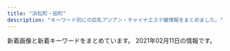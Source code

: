 ```yaml
---
title: "浜松町・田町"
description: "キーワード別にの巨乳アジアン・チャイナエステ嬢情報をまとめました。"
---
```


新着画像と新着キーワードをまとめています。
2021年02月11日の情報です。

<DmmAffiliateIns />
<KeywordTable
  shops={
    [
    {
        "url": "https://hamamatsucho-mensesthe.net/",
        "keywords": {
            "D": 23,
            "E": 7,
            "C": 12
        },
        "station": "JR\u6d5c\u677e\u753a\u99c5\u5317\u53e3",
        "name": "SERA",
        "img_links": [
            "https://hamamatsucho-mensesthe.net/link/mens-esthe.png",
            "https://hamamatsucho-mensesthe.net/wp/images/clear.png",
            "https://hamamatsucho-mensesthe.net/staff/top/nao-s1.jpg",
            "https://hamamatsucho-mensesthe.net/wp/images/top1.jpg",
            "https://hamamatsucho-mensesthe.net/wp/wp-content/uploads/2020/02/1714CAA8-3D57-4009-AB72-F5A8E6B60310.jpeg",
            "https://hamamatsucho-mensesthe.net/images/clear.png",
            "https://hamamatsucho-mensesthe.net/room/room-l5.jpg",
            "https://hamamatsucho-mensesthe.net/wp/wp-content/uploads/2020/02/stand-by.jpg",
            "https://hamamatsucho-mensesthe.net/wp/wp-content/uploads/2020/01/nao.jpg",
            "https://hamamatsucho-mensesthe.net/staff/top/yuna-s1.jpg",
            "https://hamamatsucho-mensesthe.net/wp/wp-content/uploads/2020/10/aki-150x150.jpg",
            "https://hamamatsucho-mensesthe.net/wp/icon/google_plus.png",
            "https://hamamatsucho-mensesthe.net/room/room-l3.jpg",
            "https://hamamatsucho-mensesthe.net/wp/wp-content/uploads/2019/05/rin-150x150.jpg",
            "https://hamamatsucho-mensesthe.net/wp/images/top3.jpg",
            "https://hamamatsucho-mensesthe.net/wp/icon/facebook.png",
            "https://hamamatsucho-mensesthe.net/images/flower.png",
            "https://hamamatsucho-mensesthe.net/wp/wp-content/uploads/2019/07/587590BB-96D0-4887-BE26-3B1413FF7283-150x150.jpeg",
            "https://hamamatsucho-mensesthe.net/wp/wp-content/uploads/2021/01/yuna.jpg",
            "https://hamamatsucho-mensesthe.net/wp/wp-content/uploads/2020/11/urara.jpg",
            "https://hamamatsucho-mensesthe.net/room/room-l1.jpg",
            "https://hamamatsucho-mensesthe.net/wp/images/top2.jpg",
            "https://hamamatsucho-mensesthe.net/images/footer-r.png",
            "https://hamamatsucho-mensesthe.net/wp/wp-content/uploads/2020/01/mitsuki.jpg",
            "https://hamamatsucho-mensesthe.net/room/room-l6.jpg",
            "https://hamamatsucho-mensesthe.net/wp/icon/twitter.png",
            "https://hamamatsucho-mensesthe.net/staff/top/mitsuki-s1.jpg",
            "https://hamamatsucho-mensesthe.net/room/room-l4.jpg",
            "https://hamamatsucho-mensesthe.net/staff/top/ayaka-s1.jpg",
            "https://hamamatsucho-mensesthe.net/wp/wp-content/uploads/2020/08/ayaka.jpg",
            "https://hamamatsucho-mensesthe.net/wp/images/mensesthe.jpg",
            "https://hamamatsucho-mensesthe.net/icon/google_plus.png",
            "https://hamamatsucho-mensesthe.net/wp/wp-content/uploads/2020/09/rin.jpg",
            "https://hamamatsucho-mensesthe.net/images/footer-l.png",
            "https://hamamatsucho-mensesthe.net/wp/wp-content/uploads/2019/10/eri-150x150.jpg",
            "https://hamamatsucho-mensesthe.net/wp/icon/line.png",
            "https://hamamatsucho-mensesthe.net/wp/wp-content/uploads/2019/07/0677E994-1DBF-4E0E-AB70-7CA5C034B140-150x150.jpeg",
            "https://hamamatsucho-mensesthe.net/icon/facebook.png",
            "https://hamamatsucho-mensesthe.net/wp/wp-content/uploads/2020/01/emi-l1.jpg",
            "https://hamamatsucho-mensesthe.net/staff/top/miyu-s1.jpg",
            "https://hamamatsucho-mensesthe.net/staff/top/rin-s1.jpg",
            "https://hamamatsucho-mensesthe.net/icon/line.png",
            "https://hamamatsucho-mensesthe.net/room/room-l2.jpg",
            "https://hamamatsucho-mensesthe.net/staff/top/emi-s1.jpg",
            "https://hamamatsucho-mensesthe.net/icon/twitter.png",
            "https://hamamatsucho-mensesthe.net/wp/wp-content/uploads/2020/01/misaki-l2.jpg",
            "https://hamamatsucho-mensesthe.net/staff/top/aki-s1.jpg"
        ]
    },
    {
        "url": "http://body-heal.net/",
        "station": "JR\u7530\u753a\u99c5\u4e09\u7530\u53e3",
        "name": "Tami",
        "keywords": {
            "E": 6,
            "87": 6,
            "84": 4,
            "88": 10,
            "85": 4
        },
        "img_links": [
            "http://body-heal.net/staffPhoto/b20190120201033.jpg",
            "http://body-heal.net/images/store/05.jpg",
            "http://body-heal.net/staffPhoto/b20190218130854.jpg",
            "http://body-heal.net/images/store/01.jpg",
            "http://body-heal.net/js/sliderLine/slide_prev.png",
            "http://body-heal.net/images/access/01.jpg",
            "http://body-heal.net/images/show.jpg",
            "http://body-heal.net/images/access/04.jpg",
            "http://body-heal.net/staffPhoto/b20190117105438.jpg",
            "http://body-heal.net/staffPhoto/b20180926231950.jpg",
            "http://body-heal.net/uploadfiles/images/campaignBodyHealNet.jpg",
            "http://body-heal.net/images/store/04.jpg",
            "http://body-heal.net/staffPhoto/b20180721035111.jpg",
            "http://body-heal.net/images/access/03.jpg",
            "http://body-heal.net/staffPhoto/b20190608220420.jpg",
            "http://body-heal.net/images/access/02.jpg",
            "http://body-heal.net/js/sliderLine/slide_next.png",
            "http://body-heal.net/images/store/06.jpg",
            "http://body-heal.net/staffPhoto/b20190608222039.jpg",
            "http://body-heal.net/images/access/05.jpg"
        ]
    },
    {
        "url": "http://kokoro-spa.info/",
        "station": "JR\u65b0\u6a4b\u99c5\u70cf\u68ee\u53e3",
        "name": "\u672a\u6765",
        "keywords": {},
        "img_links": [
            "http://kokoro-spa.info/img/shop/no-pic.jpg",
            "http://kokoro-spa.info/img/qrcode.png",
            "http://kokoro-spa.info/img/shop/kanban.jpg",
            "http://kokoro-spa.info/img/ttl_news.png",
            "http://kokoro-spa.info/img/pickup.jpg",
            "http://kokoro-spa.info/img/slider/2.jpg",
            "http://kokoro-spa.info/img/ttl_info.png"
        ]
    },
    {
        "img_links": [
            "https://aroma-queen.work/images/st/st_pink_3.jpg",
            "https://aroma-queen.work/images/st/st_hara.jpg",
            "https://aroma-queen.work/images/st/st_koy_2.jpg",
            "https://aroma-queen.work/images/st/st_17.jpg",
            "https://aroma-queen.work/images/st/st_17_2.jpg",
            "https://aroma-queen.work/images/st/st_chiba_4.jpg",
            "https://aroma-queen.work/images/st/st_yuri.jpg",
            "https://aroma-queen.work/images/st/st_gei.jpg",
            "https://aroma-queen.work/images/st/st_10_2.jpg",
            "https://aroma-queen.work/images/st/st_rinda_1.jpg",
            "https://aroma-queen.work/images/st/st_kiki_1.jpg",
            "https://aroma-queen.work/images/st/st_ou_1.jpg",
            "https://aroma-queen.work/images/st/st_rinda_0.jpg",
            "https://aroma-queen.work/images/st/st_emi_1.jpg",
            "https://aroma-queen.work/images/top_campaign_spring.jpg",
            "https://aroma-queen.work/images/st/st_get_3.jpg",
            "https://aroma-queen.work/images/st/st_mayumi_1.jpg",
            "https://aroma-queen.work/images/st/st_18.jpg",
            "https://aroma-queen.work/images/st/st_jerry.jpg",
            "https://aroma-queen.work/images/st/st_ai.jpg",
            "https://aroma-queen.work/images/st/st_14_1.jpg",
            "https://aroma-queen.work/images/top2.png",
            "https://aroma-queen.work/images/st/st_ryuu_2.jpg",
            "https://aroma-queen.work/images/st/st_sayuri_1.jpg",
            "https://aroma-queen.work/images/st/st_cake_1.jpg",
            "https://aroma-queen.work/images/st/st_joy_1.jpg",
            "https://aroma-queen.work/images/st/st_koko_1.jpg",
            "https://aroma-queen.work/images/st/st_maya_1.jpg",
            "https://aroma-queen.work/images/st/st_jj_1.jpg",
            "https://aroma-queen.work/images/st/st_kiki2.jpg",
            "https://aroma-queen.work/images/st/st_aigo.jpg",
            "https://aroma-queen.work/images/st/st_jenny.jpg",
            "https://aroma-queen.work/images/st/st_20.jpg",
            "https://aroma-queen.work/images/st/st_coco_1.jpg",
            "https://aroma-queen.work/images/st/st_rinda_4.jpg",
            "https://aroma-queen.work/images/st/st_saya_0.jpg",
            "https://aroma-queen.work/images/st/st_nuna3.jpg",
            "https://aroma-queen.work/images/st/st_yuri_3.jpg",
            "https://aroma-queen.work/images/st/st_four1.jpg",
            "https://aroma-queen.work/images/st/st_angel_2.jpg",
            "https://aroma-queen.work/images/st/st_kou2.jpg",
            "https://aroma-queen.work/images/st/st_kaori_1.jpg",
            "https://aroma-queen.work/images/st/st_honey_1.jpg",
            "https://aroma-queen.work/images/st/st_sofea_2.jpg",
            "https://aroma-queen.work/images/st/st_ai1.jpg",
            "https://aroma-queen.work/images/st/st_rena_2.jpg",
            "https://aroma-queen.work/images/st/st_risa_1.jpg",
            "https://aroma-queen.work/images/st/st_5_1.jpg",
            "https://aroma-queen.work/images/st/st_joy.jpg",
            "https://aroma-queen.work/images/st/st_jasmine_1.jpg",
            "https://aroma-queen.work/images/st/st_jenny2.jpg",
            "https://aroma-queen.work/images/st/st_16_1.jpg",
            "https://aroma-queen.work/images/st/st_bibi.jpg",
            "https://aroma-queen.work/images/st/st_mirror_2.jpg",
            "https://aroma-queen.work/images/st/st_rei_3.jpg",
            "https://aroma-queen.work/images/st/st_dan_2.jpg",
            "https://aroma-queen.work/images/st/st_mayumi_2.jpg",
            "https://aroma-queen.work/images/st/st_sasa_3.jpg",
            "https://aroma-queen.work/images/st/st_emi.jpg",
            "https://aroma-queen.work/images/st/st_min_4.jpg",
            "https://aroma-queen.work/images/st/st_17_1.jpg",
            "https://aroma-queen.work/images/st/st_eri.jpg",
            "https://aroma-queen.work/images/st/st_nami_1.jpg",
            "https://aroma-queen.work/images/st/st_anan.jpg",
            "https://aroma-queen.work/images/st/st_nori.jpg",
            "https://aroma-queen.work/images/top_campaign_dec.jpg",
            "https://aroma-queen.work/images/st/st_pink_4.jpg",
            "https://aroma-queen.work/images/st/st_saya_1.jpg",
            "https://aroma-queen.work/images/week_campaign.jpg",
            "https://aroma-queen.work/images/st/st_aya_1.jpg",
            "https://aroma-queen.work/images/st/st_hara3.jpg",
            "https://aroma-queen.work/images/top.png",
            "https://aroma-queen.work/images/st/st_cindy.jpg",
            "https://aroma-queen.work/images/st/st_rinda_6.jpg",
            "https://aroma-queen.work/images/st/st_19.jpg",
            "https://aroma-queen.work/images/st/st_nuna.jpg",
            "https://aroma-queen.work/images/st/st_22.jpg",
            "https://aroma-queen.work/images/st/st_rei_2.jpg",
            "https://aroma-queen.work/images/st/st_7_1.jpg",
            "https://aroma-queen.work/images/st/st_.jpg",
            "https://aroma-queen.work/images/st/st_nina_3.jpg",
            "https://aroma-queen.work/images/st/st_aya.jpg",
            "https://aroma-queen.work/images/st/st_ai_1.jpg",
            "https://aroma-queen.work/images/st/st_pink_2.jpg",
            "https://aroma-queen.work/images/st/st_bibi_1.jpg",
            "https://aroma-queen.work/images/st/st_bibi_2.jpg",
            "https://aroma-queen.work/images/st/st_mai_1.jpg",
            "https://aroma-queen.work/images/st/st_ami_2.jpg",
            "https://aroma-queen.work/images/st/st_kou1.jpg",
            "https://aroma-queen.work/images/st/st_koko.jpg",
            "https://aroma-queen.work/images/st/st_25.jpg",
            "https://aroma-queen.work/images/st/st_ou_3.jpg",
            "https://aroma-queen.work/images/st/st_huxa.jpg",
            "https://aroma-queen.work/images/st/st_chiba_2.jpg",
            "https://aroma-queen.work/images/st/st_saya_2.jpg",
            "https://aroma-queen.work/images/st/st_angel_3.jpg",
            "https://aroma-queen.work/images/st/st_yuyu.jpg",
            "https://aroma-queen.work/images/st/st_aiko_1.jpg",
            "https://aroma-queen.work/images/st/st_kaori_2.jpg",
            "https://aroma-queen.work/images/st/st_yuri_2.jpg",
            "https://aroma-queen.work/images/st/st_21.jpg",
            "https://aroma-queen.work/images/st/st_nana_1.jpg",
            "https://aroma-queen.work/images/st/st_get_1.jpg",
            "https://aroma-queen.work/images/st/st_mimi_1.jpg",
            "https://aroma-queen.work/images/st/st_13.jpg",
            "https://aroma-queen.work/images/st/st_10_1.jpg",
            "https://aroma-queen.work/images/st/st_rei_1.jpg",
            "https://aroma-queen.work/images/st/st_party_2.jpg",
            "https://aroma-queen.work/images/st/st_sayuri_2.jpg",
            "https://aroma-queen.work/images/st/st_min_2.jpg",
            "https://aroma-queen.work/images/st/st_rinda_2.jpg",
            "https://aroma-queen.work/images/st/st_rei.jpg",
            "https://aroma-queen.work/images/st/st_nan.jpg",
            "https://aroma-queen.work/images/st/st_minto_1.jpg",
            "https://aroma-queen.work/images/st/st_emi_2.jpg",
            "https://aroma-queen.work/images/st/st_kei.jpg",
            "https://aroma-queen.work/images/st/st_mirror_3.jpg",
            "https://aroma-queen.work/images/st/st_lucy_3.jpg",
            "https://aroma-queen.work/images/st/st_joy_2.jpg",
            "https://aroma-queen.work/images/st/st_dan_1.jpg",
            "https://aroma-queen.work/images/st/st_hana_2.jpg",
            "https://aroma-queen.work/images/st/st_pink_1.jpg",
            "https://aroma-queen.work/images/st/st_aiko_2.jpg",
            "https://aroma-queen.work/images/st/st_hana_1.jpg",
            "https://aroma-queen.work/images/st/st_chiba_1.jpg",
            "https://aroma-queen.work/images/st/st_sakura_1.jpg",
            "https://aroma-queen.work/images/st/st_shizuka_1.jpg"
        ],
        "keywords": {
            "\u4e73": 5,
            "F": 2,
            "\u80f8": 4,
            "E": 12,
            "\u30bb\u30af\u30b7\u30fc": 2,
            "G": 1,
            "D": 16
        },
        "station": "JR\u65b0\u6a4b\u99c5\u70cf\u68ee\u53e3",
        "name": "Aroma Coco8",
        "url": "https://aroma-queen.work/"
    },
    {
        "img_links": [
            "http://www.es-tokyo.link/images/30.jpg",
            "http://www.es-tokyo.link/images/tel.jpg",
            "http://www.es-tokyo.link/img/minami2.jpg",
            "http://www.es-tokyo.link/img/izumi1.jpg",
            "http://www.es-tokyo.link/images/27.jpg",
            "http://www.es-tokyo.link/img/miwa1.jpg",
            "http://www.es-tokyo.link/images/int2.jpg",
            "http://www.es-tokyo.link/img/mayu1.jpg",
            "http://www.es-tokyo.link/images/head.jpg",
            "http://www.es-tokyo.link/img/izumi2.jpg",
            "http://www.es-tokyo.link/images/interior_t.jpg",
            "http://www.es-tokyo.link/images/mobile.jpg",
            "http://www.es-tokyo.link/img/ami1.jpg",
            "http://www.es-tokyo.link/images/31.jpg",
            "http://www.es-tokyo.link/images/20.jpg",
            "http://www.es-tokyo.link/images/9.jpg",
            "http://www.es-tokyo.link/images/news.jpg",
            "http://www.es-tokyo.link/images/b3.jpg",
            "http://www.es-tokyo.link/images/32.jpg",
            "http://www.es-tokyo.link/img/naomi1.jpg",
            "http://www.es-tokyo.link/images/3.jpg",
            "http://www.es-tokyo.link/img/minami1.jpg",
            "http://www.es-tokyo.link/images/19.jpg",
            "http://www.es-tokyo.link/images/s1.png",
            "http://www.es-tokyo.link/images/22.jpg",
            "http://www.es-tokyo.link/img/kaori1.jpg",
            "http://www.es-tokyo.link/img/hikari1.jpg",
            "http://www.es-tokyo.link/img/erin1.jpg",
            "http://www.es-tokyo.link/images/b2.jpg",
            "http://www.es-tokyo.link/images/25.jpg",
            "http://www.es-tokyo.link/images/int1.jpg",
            "http://www.es-tokyo.link/images/28.jpg",
            "http://www.es-tokyo.link/img/rin1.jpg",
            "http://www.es-tokyo.link/img/erin2.jpg",
            "http://www.es-tokyo.link/images/5.jpg",
            "http://www.es-tokyo.link/images/staff_t.jpg",
            "http://www.es-tokyo.link/images/b1.jpg",
            "http://www.es-tokyo.link/images/23.jpg",
            "http://www.es-tokyo.link/images/newface.jpg",
            "http://www.es-tokyo.link/images/24.jpg",
            "http://www.es-tokyo.link/images/sys2.jpg",
            "http://www.es-tokyo.link/img/yui1.jpg",
            "http://www.es-tokyo.link/img/suzu1.jpg",
            "http://www.es-tokyo.link/img/emili1.jpg",
            "http://www.es-tokyo.link/img/momoko1.jpg",
            "http://www.es-tokyo.link/images/sys1.jpg"
        ],
        "url": "http://www.es-tokyo.link",
        "keywords": {},
        "name": "Pandora*\u30d1\u30f3\u30c9\u30e9",
        "station": "JR\u6d5c\u677e\u753a\u99c5\u5357\u53e3"
    },
    {
        "keywords": {},
        "station": "JR\u6d5c\u677e\u753a\u99c5\u5357\u53e3",
        "url": "http://yukizhouse00.web.fc2.com/",
        "name": "Yuki\u2019s House",
        "img_links": [
            "http://yukizhouse00.web.fc2.com/images/portfolio/work-1.jpg",
            "http://yukizhouse00.web.fc2.com/images/slider/slid1.jpg",
            "http://yukizhouse00.web.fc2.com/images/portfolio/work-5.jpg",
            "http://yukizhouse00.web.fc2.com/images/portfolio/work-2.jpg",
            "http://yukizhouse00.web.fc2.com/images/portfolio/work-3.jpg",
            "http://yukizhouse00.web.fc2.com/images/slider/slid2.jpg",
            "http://yukizhouse00.web.fc2.com/images/portfolio/work-6.jpg",
            "http://yukizhouse00.web.fc2.com/images/portfolio/work-4.jpg"
        ]
    },
    {
        "name": "LEON",
        "img_links": [
            "http://es-leon.link/images/img_info.jpg",
            "http://es-leon.link/photos/sites/45/2020/10/2020102507503499.jpg",
            "http://es-leon.link/photos/sites/45/2021/01/2021012704390070.jpg",
            "http://es-leon.link/images/pagetop.jpg",
            "http://es-leon.link/photos/sites/45/2020/10/2020101318405051.jpg",
            "http://es-leon.link/images/nav_link02_no.png",
            "http://es-leon.link/photos/sites/45/2020/10/2020101318300043.jpg",
            "http://es-leon.link/images/header.png",
            "http://es-leon.link/images/guide2.jpg",
            "http://es-leon.link/images/lineline.png",
            "http://es-leon.link/photos/sites/45/2020/10/2020100103205186.jpg",
            "http://es-leon.link/images/slider00.jpg",
            "http://es-leon.link/images/nav_link07_no.png",
            "http://es-leon.link/photos/sites/45/2021/02/202102041538347.jpg",
            "http://es-leon.link/photos/sites/45/2020/10/2020102507510838.jpg",
            "http://es-leon.link/photos/sites/45/2021/02/2021020501152788.jpg",
            "http://es-leon.link/images/guide4.jpg",
            "http://es-leon.link/photos/sites/45/2021/01/2021013016413450.jpg",
            "http://es-leon.link/images/nav_link01_no.png",
            "http://es-leon.link/photos/sites/45/2021/01/2021011203314329.jpg",
            "http://es-leon.link/photos/sites/45/2020/10/2020101318404076.jpg",
            "http://es-leon.link/photos/sites/45/2020/10/2020100103240520.jpg",
            "http://es-leon.link/photos/sites/45/2020/10/2020102507495672.jpg",
            "http://es-leon.link/images/guide5.jpg",
            "http://es-leon.link/photos/sites/45/2020/10/2020101318294854.jpg",
            "http://es-leon.link/photos/sites/45/2021/02/2021020415381681.jpg",
            "http://es-leon.link/images/slider02.jpg",
            "http://es-leon.link/photos/sites/45/2021/01/2021010815020621.jpg",
            "http://es-leon.link/photos/sites/45/2021/01/2021012518580693.jpg",
            "http://es-leon.link/images/guide2.png",
            "http://es-leon.link/photos/sites/45/2020/10/2020100103284496.jpg",
            "http://es-leon.link/photos/sites/45/2020/10/2020100103205130.jpg",
            "http://es-leon.link/photos/sites/45/2021/01/2021013015574893.jpg",
            "http://es-leon.link/images/profile.png",
            "http://es-leon.link/photos/sites/45/2021/01/202101191348045.jpg",
            "http://es-leon.link/images/nav_link04_no.png",
            "http://es-leon.link/photos/sites/45/2020/11/2020111904152242.jpg",
            "http://es-leon.link/photos/sites/45/2021/02/2021020617535750.jpg",
            "http://es-leon.link/photos/sites/45/2020/10/2020101205422328.jpg",
            "http://es-leon.link/photos/sites/45/2020/10/2020101318402898.jpg",
            "http://es-leon.link/photos/sites/45/2020/10/2020100103034891.jpg",
            "http://es-leon.link/photos/sites/45/2021/02/2021020501094315.jpg",
            "http://es-leon.link/photos/sites/45/2021/01/2021012715354091.jpg",
            "http://es-leon.link/photos/sites/45/2021/02/2021020501110069.jpg",
            "http://es-leon.link/photos/sites/45/2021/02/202102101425157.jpg",
            "http://es-leon.link/images/guide7.jpg",
            "http://es-leon.link/photos/sites/45/2020/11/2020110919590942.jpg",
            "http://es-leon.link/photos/sites/45/2020/11/2020110919595348.jpg",
            "http://es-leon.link/photos/sites/45/2021/01/2021012715504278.jpg",
            "http://es-leon.link/images/card.png",
            "http://es-leon.link/images/slider04.jpg",
            "http://es-leon.link/photos/sites/45/2021/02/2021021014235421.jpg",
            "http://es-leon.link/photos/sites/45/2020/10/2020101205420372.jpg",
            "http://es-leon.link/photos/sites/45/2020/11/2020110219263997.jpg",
            "http://es-leon.link/photos/sites/45/2020/10/2020101205424345.jpg",
            "http://es-leon.link/images/guide6.jpg",
            "http://es-leon.link/photos/sites/45/2021/02/2021020501101626.jpg",
            "http://es-leon.link/photos/sites/45/2020/10/2020101404192576.jpg",
            "http://es-leon.link/photos/sites/45/2020/11/2020110919583922.jpg",
            "http://es-leon.link/images/guide1.png",
            "http://es-leon.link/images/nav_link06_no.png",
            "http://es-leon.link/images/guide1.jpg",
            "http://es-leon.link/photos/sites/45/2020/11/2020110919593136.jpg",
            "http://es-leon.link/photos/sites/45/2020/10/2020102507504664.jpg",
            "http://es-leon.link/images/slider03.jpg",
            "http://es-leon.link/images/guide3.jpg",
            "http://es-leon.link/photos/sites/45/2021/02/2021021014143053.jpg",
            "http://es-leon.link/photos/sites/45/2020/10/202010010328436.jpg",
            "http://es-leon.link/photos/sites/45/2021/02/2021020501134964.jpg",
            "http://es-leon.link/photos/sites/45/2021/02/2021020415385687.jpg",
            "http://es-leon.link/images/slider01.jpg",
            "http://es-leon.link/images/guide8.jpg",
            "http://es-leon.link/photos/sites/45/2021/01/2021010815022674.jpg",
            "http://es-leon.link/photos/sites/45/2020/10/2020102507501385.jpg",
            "http://es-leon.link/photos/sites/45/2021/02/2021020618035125.jpg",
            "http://es-leon.link/photos/sites/45/2021/02/2021021014243227.jpg",
            "http://es-leon.link/photos/sites/45/2020/10/2020100103205050.jpg",
            "http://es-leon.link/photos/sites/45/2020/10/2020100103240526.jpg",
            "http://es-leon.link/photos/sites/45/2020/11/2020110919573849.jpg",
            "http://es-leon.link/images/qr.png",
            "http://es-leon.link/images/nav_link03_no.png",
            "http://es-leon.link/images/nav_link05_no.png"
        ],
        "station": "JR\u65b0\u6a4b\u99c5\u70cf\u68ee\u53e3",
        "keywords": {
            "86": 13,
            "\u80f8": 1,
            "85": 11,
            "84": 6,
            "90": 7,
            "88": 3
        },
        "url": "http://es-leon.link/"
    },
    {
        "keywords": {
            "C": 15
        },
        "img_links": [
            "http://tamachi-en.link/images/g1.jpg",
            "http://tamachi-en.link/images/g6.jpg",
            "http://tamachi-en.link/images/zi_link.png",
            "http://tamachi-en.link/images/g0.jpg",
            "http://tamachi-en.link/images/mobile.png",
            "http://tamachi-en.link/images/g8.jpg",
            "http://tamachi-en.link/images/new1.jpg",
            "http://tamachi-en.link/images/g4.jpg",
            "http://tamachi-en.link/images/g5.jpg",
            "http://tamachi-en.link/images/g2.jpg",
            "http://tamachi-en.link/images/g3.jpg",
            "http://tamachi-en.link/images/zi_staff.png",
            "http://tamachi-en.link/images/top.jpg"
        ],
        "station": "JR\u7530\u753a\u99c5\u6771\u53e3",
        "name": "\u7e01",
        "url": "http://tamachi-en.link/"
    },
    {
        "keywords": {},
        "url": "http://heal-arm.com/",
        "name": "\u862d \u990a\u8eab\u9928",
        "station": "JR\u65b0\u6a4b\u99c5\u65e5\u6bd4\u8c37\u53e3",
        "img_links": [
            "http://heal-arm.com/media/sites/6/2020/12/1.jpg",
            "http://heal-arm.com/media/sites/6/2020/05/2-1.jpg",
            "http://heal-arm.com/media/sites/6/2021/01/5569E868-7ACE-4BF2-9F7C-D9B6DD8BCB4A-225x300.jpeg",
            "http://heal-arm.com/media/sites/6/2020/05/1-1.jpg",
            "http://heal-arm.com/media/sites/6/2020/05/2.jpg",
            "http://heal-arm.com/media/sites/6/2020/05/favicon.png",
            "http://heal-arm.com/media/sites/6/2021/01/5569E868-7ACE-4BF2-9F7C-D9B6DD8BCB4A.jpeg",
            "http://heal-arm.com/media/sites/6/elementor/thumbs/favicon-p04pr4k6jngsiakzwccm2bkknysbm22i953lrof2dk.png",
            "http://heal-arm.com/media/sites/6/2020/05/3.jpg",
            "http://heal-arm.com/media/sites/6/2020/05/3-1.jpg",
            "http://heal-arm.com/media/sites/6/2020/05/4.jpg",
            "http://heal-arm.com/media/sites/6/2020/05/1.jpg"
        ]
    },
    {
        "station": "JR\u6d5c\u677e\u753a\u99c5\u5317\u53e3",
        "url": "https://hamamatsucho-mensesthe.com/",
        "name": "Oriental Spa",
        "keywords": {
            "D": 5,
            "F": 4,
            "C": 1,
            "E": 1
        },
        "img_links": [
            "https://hamamatsucho-mensesthe.com/staff/yuyu-l1.jpg",
            "https://hamamatsucho-mensesthe.com/room/esthe2.jpg",
            "https://hamamatsucho-mensesthe.com/staff2/wp-content/uploads/2020/01/ai01.png",
            "https://hamamatsucho-mensesthe.com/icon/twitter.png",
            "https://hamamatsucho-mensesthe.com/menu/home.png",
            "https://hamamatsucho-mensesthe.com/staff/koko-s1.jpg",
            "https://hamamatsucho-mensesthe.com/staff/arisa-s1.jpg",
            "https://hamamatsucho-mensesthe.com/staff2/wp-content/uploads/2019/12/haru-1.png",
            "https://hamamatsucho-mensesthe.com/staff/yuyu-s1.jpg",
            "https://hamamatsucho-mensesthe.com/icon/google_plus.png",
            "https://hamamatsucho-mensesthe.com/button/staff.png",
            "https://hamamatsucho-mensesthe.com/staff2/wp-content/uploads/2020/02/yaya02.png",
            "https://hamamatsucho-mensesthe.com/2018/03/02/anna-s1.jpg",
            "https://hamamatsucho-mensesthe.com/miyuki01.png",
            "https://hamamatsucho-mensesthe.com/button/sche.png",
            "https://hamamatsucho-mensesthe.com/staff/yoko-l1.jpg",
            "https://hamamatsucho-mensesthe.com/button/home.png",
            "https://hamamatsucho-mensesthe.com/kumi1.jpg",
            "https://hamamatsucho-mensesthe.com/staff2/wp-content/uploads/2019/12/yuki22-1.png",
            "https://hamamatsucho-mensesthe.com/icon/line.png",
            "https://hamamatsucho-mensesthe.com/images/main-sp.jpg",
            "https://hamamatsucho-mensesthe.com/staff2/wp-content/uploads/2020/11/siruet.png",
            "https://hamamatsucho-mensesthe.com/images/header3.png",
            "https://hamamatsucho-mensesthe.com/2018/12/21/yuyu-s1.jpg",
            "https://hamamatsucho-mensesthe.com/2018/11/23/arisa-s1.jpg",
            "https://hamamatsucho-mensesthe.com/staff2/wp-content/uploads/2019/12/nana2-1.png",
            "https://hamamatsucho-mensesthe.com/2018/12/21/koko-s1.jpg",
            "https://hamamatsucho-mensesthe.com/menu/friend.png",
            "https://hamamatsucho-mensesthe.com/staff2/wp-content/uploads/2019/12/nanami02-2.png",
            "https://hamamatsucho-mensesthe.com/menu/gallery.png",
            "https://hamamatsucho-mensesthe.com/menu/sche.png",
            "https://hamamatsucho-mensesthe.com/room/esthe3.jpg",
            "https://hamamatsucho-mensesthe.com/icon/facebook.png",
            "https://hamamatsucho-mensesthe.com/staff/yoko-s1.jpg",
            "https://hamamatsucho-mensesthe.com/2018/06/08/hana-s2.jpg",
            "https://hamamatsucho-mensesthe.com/staff2/wp-content/uploads/2021/01/maki05.png",
            "https://hamamatsucho-mensesthe.com/staff/koko-l1.jpg",
            "https://hamamatsucho-mensesthe.com/kumi2.jpg",
            "https://hamamatsucho-mensesthe.com/staff2/wp-content/uploads/2020/11/momo02.png",
            "https://hamamatsucho-mensesthe.com/staff/nana-s1.jpg",
            "https://hamamatsucho-mensesthe.com/staff/nana-l1.jpg",
            "https://hamamatsucho-mensesthe.com/room/esthe1.jpg",
            "https://hamamatsucho-mensesthe.com/images/footer-r.png",
            "https://hamamatsucho-mensesthe.com/staff2/wp-content/uploads/2020/11/yuyu03.png",
            "https://hamamatsucho-mensesthe.com/2018/06/12/yoko-s1.jpg",
            "https://hamamatsucho-mensesthe.com/images/footer-l.png",
            "https://hamamatsucho-mensesthe.com/images/clear.png",
            "https://hamamatsucho-mensesthe.com/staff/arisa-l1.jpg",
            "https://hamamatsucho-mensesthe.com/menu/info.png",
            "https://hamamatsucho-mensesthe.com/images/main1.jpg"
        ]
    },
    {
        "url": "https://www.meedeemassage.com/",
        "name": "\u30df\u30fc\u30c7\u30a3\u30fc",
        "img_links": [
            "https://static.wixstatic.com/media/096f64_52d4813cc07e460bb6afbcc198483fb5~mv2.jpg",
            "https://static.wixstatic.com/media/ff29a7_47d81575374144dda595a587847070b9~mv2.jpg",
            "https://static.wixstatic.com/media/ff29a7_996c77cb89cc4012a35bb0813c645fdf~mv2.jpg",
            "https://static.wixstatic.com/media/096f64_9dd53b8d3bbc46b7a5d8f8f9f83f67c0~mv2.jpg",
            "https://static.wixstatic.com/media/ff29a7_5a71cab9e560455a86a69dee65e387e6~mv2.jpg",
            "https://static.wixstatic.com/media/096f64_8257be981a5140629dd93b0518612408~mv2.png",
            "https://static.wixstatic.com/media/ff29a7_d6b424065e3946fc8a31bd093d286366~mv2.jpg",
            "https://static.wixstatic.com/media/096f64_74d971185d704fdc84b70e0c1b3fad87~mv2.png",
            "https://static.wixstatic.com/media/096f64_86555ca80ef14b6ebdbbf7aa72a380fc~mv2.jpg",
            "https://static.wixstatic.com/media/ff29a7_d9f852b350a141b1ae8d7d80ce91ecfa~mv2.jpg",
            "https://static.wixstatic.com/media/096f64_10d0713f8b274a5b8f6b2944f7fee791~mv2.jpg",
            "https://static.wixstatic.com/media/096f64_f44509cd762744dc939f70f318a6882b~mv2.jpg"
        ],
        "keywords": {},
        "station": "JR\u65b0\u6a4b\u99c5\u65e5\u6bd4\u8c37\u53e3"
    },
    {
        "station": "JR\u7530\u753a\u99c5\u897f\u53e3",
        "name": "\u3057\u3042\u308f\u305b\uff5eSHIAWASE\uff5e",
        "img_links": [
            "http://shiawase.mssg.jp/images/top/top_01.jpg",
            "http://shiawase.mssg.jp/images/home/index_tel.jpg",
            "http://shiawase.mssg.jp/images/system/syatem_303.jpg",
            "http://shiawase.mssg.jp/images/home/top_qp.jpg",
            "http://shiawase.mssg.jp/images/gallery/gallery_402.jpg",
            "http://shiawase.mssg.jp/images/gallery/gallery_top.jpg",
            "http://shiawase.mssg.jp/images/gallery/gallery_103.jpg",
            "http://shiawase.mssg.jp/images/staff/sta_0z8.jpg",
            "http://shiawase.mssg.jp/images/top/top_04.jpg",
            "http://shiawase.mssg.jp/images/staff_one/staff_one_01.jpg",
            "http://shiawase.mssg.jp/images/staff_image/staff_d03.jpg",
            "http://shiawase.mssg.jp/images/staff/sta_03.jpg",
            "http://shiawase.mssg.jp/images/home/QR.png",
            "http://shiawase.mssg.jp/images/top/top_03.jpg",
            "http://shiawase.mssg.jp/images/staff/sta_0z9.jpg",
            "http://shiawase.mssg.jp/images/staff_image/staff_d04.jpg",
            "http://shiawase.mssg.jp/images/staff/sta_023.jpg",
            "http://shiawase.mssg.jp/images/gallery/gallery_104.jpg",
            "http://shiawase.mssg.jp/images/staff_image/staff_d02.jpg",
            "http://shiawase.mssg.jp/images/home/index_04.jpg",
            "http://shiawase.mssg.jp/images/staff/staff_top.jpg",
            "http://shiawase.mssg.jp/images/staff_one/staff_one_08.png",
            "http://shiawase.mssg.jp/images/staff/sta_010.jpg",
            "http://shiawase.mssg.jp/images/staff_image/staff_d02b.jpg",
            "http://shiawase.mssg.jp/images/staff/sta_0z12.jpg",
            "http://shiawase.mssg.jp/images/top/top_02.jpg",
            "http://shiawase.mssg.jp/images/staff_image/staff_d05b.jpg",
            "http://shiawase.mssg.jp/images/gallery/gallery_403.jpg",
            "http://shiawase.mssg.jp/images/staff/sta_04.jpg",
            "http://shiawase.mssg.jp/images/staff/sta_08.jpg",
            "http://shiawase.mssg.jp/images/gallery/gallery_01.jpg",
            "http://shiawase.mssg.jp/images/staff_one/staff_one_04.jpg",
            "http://shiawase.mssg.jp/images/staff_image/staff_d05a.jpg",
            "http://shiawase.mssg.jp/images/staff_image/staff_d04b.jpg",
            "http://shiawase.mssg.jp/images/gallery/gallery_101.jpg",
            "http://shiawase.mssg.jp/images/staff/sta_0z2.jpg",
            "http://shiawase.mssg.jp/images/staff_one/staff_one_07.png",
            "http://shiawase.mssg.jp/images/top/top_08.png",
            "http://shiawase.mssg.jp/images/gallery/gallery_102.jpg",
            "http://shiawase.mssg.jp/images/top/top_06.jpg",
            "http://shiawase.mssg.jp/images/staff_one/staff_one_03.jpg",
            "http://shiawase.mssg.jp/images/staff_image/staff_d01b.jpg",
            "http://shiawase.mssg.jp/images/staff_image/staff_d06.jpg",
            "http://shiawase.mssg.jp/images/system/syatem_302.jpg",
            "http://shiawase.mssg.jp/images/home/index_page_top.jpg",
            "http://shiawase.mssg.jp/images/top/top_05.jpg",
            "http://shiawase.mssg.jp/images/staff_image/staff_d07.jpg",
            "http://shiawase.mssg.jp/images/staff/sta_021.jpg",
            "http://shiawase.mssg.jp/images/system/syatem_301.jpg",
            "http://shiawase.mssg.jp/images/home/index_03.jpg",
            "http://shiawase.mssg.jp/images/staff_one/staff_one_02.jpg",
            "http://shiawase.mssg.jp/images/staff/sta_0z4.jpg",
            "http://shiawase.mssg.jp/images/staff/sta_01.jpg",
            "http://shiawase.mssg.jp/images/gallery/gallery_401.jpg",
            "http://shiawase.mssg.jp/images/home/index_qup.jpg",
            "http://shiawase.mssg.jp/images/staff_one/staff_one_top.jpg",
            "http://shiawase.mssg.jp/images/staff_one/staff_one_05.jpg",
            "http://shiawase.mssg.jp/images/staff_image/staff_d01a.jpg",
            "http://shiawase.mssg.jp/images/gallery/gallery_404.jpg",
            "http://shiawase.mssg.jp/images/staff_image/staff_d04c.jpg"
        ],
        "url": "http://shiawase.mssg.jp/",
        "keywords": {}
    },
    {
        "name": "\u30a2\u30ea\u30b9 Aroma \u65b0\u6a4b\u5e97",
        "keywords": {},
        "station": "JR\u65b0\u6a4b\u99c5\u70cf\u68ee\u53e3",
        "url": "http://romantic-est.com/",
        "img_links": [
            "http://romantic-est.com/images/mainvisual_01_s.jpg",
            "http://romantic-est.com/images/trigger.jpg",
            "http://romantic-est.com/images/mainvisual_01.jpg",
            "http://romantic-est.com/images/con02.jpg",
            "http://romantic-est.com/images/cg021.jpg",
            "http://romantic-est.com/images/cg03.jpg",
            "http://romantic-est.com/images/cg011.jpg",
            "http://romantic-est.com/images/head_interior.jpg",
            "http://romantic-est.com/images/cg05.jpg",
            "http://romantic-est.com/images/cg041.jpg",
            "http://romantic-est.com/images/cg01.jpg",
            "http://romantic-est.com/images/con03.jpg",
            "http://romantic-est.com/images/mainvisual_02_s.jpg",
            "http://romantic-est.com/images/sw_home.png",
            "http://romantic-est.com/images/con01.jpg",
            "http://romantic-est.com/images/mainvisual_02.jpg",
            "http://romantic-est.com/images/cg031.jpg",
            "http://romantic-est.com/images/cg02.jpg",
            "http://romantic-est.com/images/req_03.jpg",
            "http://romantic-est.com/images/sys03.jpg",
            "http://romantic-est.com/images/head_therapist.jpg",
            "http://romantic-est.com/images/cg06.jpg",
            "http://romantic-est.com/images/cg04.jpg",
            "http://romantic-est.com/images/sys02.jpg",
            "http://romantic-est.com/images/sw_tel.png",
            "http://romantic-est.com/images/cg032.jpg",
            "http://romantic-est.com/images/sys01.jpg",
            "http://romantic-est.com/images/icon_new.png"
        ]
    },
    {
        "url": "http://www.k-harunoie.info/",
        "img_links": [
            "http://www.k-harunoie.info/imge/interior_t.jpg",
            "http://www.k-harunoie.info/imge/botton.jpg",
            "http://www.k-harunoie.info/imge/service2.jpg",
            "http://www.k-harunoie.info/imge/tel.png",
            "http://www.k-harunoie.info/imge/p-2.jpg",
            "http://www.k-harunoie.info/imge/int2.png",
            "http://www.k-harunoie.info/imge/staff_t.jpg",
            "http://www.k-harunoie.info/imge/service3.jpg",
            "http://www.k-harunoie.info/imge/p-4.jpg",
            "http://www.k-harunoie.info/imge/p-1.jpg",
            "http://www.k-harunoie.info/imge/sys.png",
            "http://www.k-harunoie.info/imge/ta.png",
            "http://www.k-harunoie.info/imge/p-5.jpg",
            "http://www.k-harunoie.info/imge/s1.png",
            "http://www.k-harunoie.info/imge/s0.png",
            "http://www.k-harunoie.info/imge/service1.jpg"
        ],
        "name": "\u6625\u306e\u5bb6",
        "keywords": {},
        "station": "JR\u7530\u753a\u99c5\u6771\u53e3"
    },
    {
        "keywords": {
            "87": 3,
            "88": 1,
            "86": 1,
            "D": 5
        },
        "name": "\u5e78\u305b\u306e\u6642\u9593",
        "url": "http://www.shiawasenojikan.esjp.info/",
        "img_links": [
            "http://www.shiawasenojikan.esjp.info/files/009.jpg",
            "http://www.shiawasenojikan.esjp.info/files/010.jpg",
            "http://www.shiawasenojikan.esjp.info/images/news.jpg",
            "http://www.shiawasenojikan.esjp.info/images/sys1.jpg",
            "http://www.shiawasenojikan.esjp.info/files/001.jpg",
            "http://www.shiawasenojikan.esjp.info/images/staff_t.jpg",
            "http://www.shiawasenojikan.esjp.info/images/tel.jpg",
            "http://www.shiawasenojikan.esjp.info/images/sys2.jpg",
            "http://www.shiawasenojikan.esjp.info/images/int2.jpg",
            "http://www.shiawasenojikan.esjp.info/images/head.jpg",
            "http://www.shiawasenojikan.esjp.info/images/interior_t.jpg",
            "http://www.shiawasenojikan.esjp.info/images/link_t.jpg",
            "http://www.shiawasenojikan.esjp.info/files/003.jpg",
            "http://www.shiawasenojikan.esjp.info/files/015.jpg",
            "http://www.shiawasenojikan.esjp.info/images/mobile.jpg"
        ],
        "station": "JR\u65b0\u6a4b\u99c5\u65e5\u6bd4\u8c37\u53e3"
    },
    {
        "keywords": {
            "E": 7,
            "F": 14,
            "C": 14
        },
        "station": "JR\u6d5c\u677e\u753a\u99c5\u5317\u53e3",
        "url": "https://hamamatsucho-esthe.work/",
        "img_links": [
            "https://hamamatsucho-esthe.work/2018/12/26/sayaka-s1.jpg",
            "https://hamamatsucho-esthe.work/staff/nanami-l1.jpg",
            "https://hamamatsucho-esthe.work/2020/07/30/maki-s1.jpg",
            "https://hamamatsucho-esthe.work/images/footer-l.png",
            "https://hamamatsucho-esthe.work/room/2-l.jpg",
            "https://hamamatsucho-esthe.work/images/clear.png",
            "https://hamamatsucho-esthe.work/staff/maki-l1.jpg",
            "https://hamamatsucho-esthe.work/menu/gallery.png",
            "https://hamamatsucho-esthe.work/images/footer-r.png",
            "https://hamamatsucho-esthe.work/2018/09/10/misa-s1.jpg",
            "https://hamamatsucho-esthe.work/room/1-l.jpg",
            "https://hamamatsucho-esthe.work/button/home.png",
            "https://hamamatsucho-esthe.work/room/esthe2.jpg",
            "https://hamamatsucho-esthe.work/room/1-s.jpg",
            "https://hamamatsucho-esthe.work/staff/yuki-l1.jpg",
            "https://hamamatsucho-esthe.work/menu/home.png",
            "https://hamamatsucho-esthe.work/2018/11/09/kana-s1.jpg",
            "https://hamamatsucho-esthe.work/2018/09/10/sora-s1.jpg",
            "https://hamamatsucho-esthe.work/staff/riko-s1.jpg",
            "https://hamamatsucho-esthe.work/room/4-s.jpg",
            "https://hamamatsucho-esthe.work/2019/05/25/koko-s1.jpg",
            "https://hamamatsucho-esthe.work/2020/11/06/momo-s1.jpg",
            "https://hamamatsucho-esthe.work/staff/sora-l1.jpg",
            "https://hamamatsucho-esthe.work/staff/nanami-s1.jpg",
            "https://hamamatsucho-esthe.work/staff/momo-l1.jpg",
            "https://hamamatsucho-esthe.work/button/blog.png",
            "https://hamamatsucho-esthe.work/room/4-l.jpg",
            "https://hamamatsucho-esthe.work/menu/blog.png",
            "https://hamamatsucho-esthe.work/room/3-s.jpg",
            "https://hamamatsucho-esthe.work/staff/sora-s1.jpg",
            "https://hamamatsucho-esthe.work/2019/11/05/nanami-s1.jpg",
            "https://hamamatsucho-esthe.work/room/3-l.jpg",
            "https://hamamatsucho-esthe.work/images/main1.jpg",
            "https://hamamatsucho-esthe.work/button/staff.png",
            "https://hamamatsucho-esthe.work/images/main-sp.jpg",
            "https://hamamatsucho-esthe.work/images/qrcode.png",
            "https://hamamatsucho-esthe.work/images/flower.png",
            "https://hamamatsucho-esthe.work/2019/05/25/riko-s1.jpg",
            "https://hamamatsucho-esthe.work/2019/06/14/riri-s1.jpg",
            "https://hamamatsucho-esthe.work/room/2-s.jpg",
            "https://hamamatsucho-esthe.work/staff/yuki-s1.jpg",
            "https://hamamatsucho-esthe.work/icon/google_plus.png",
            "https://hamamatsucho-esthe.work/menu/info.png",
            "https://hamamatsucho-esthe.work/staff/momo-s1.jpg",
            "https://hamamatsucho-esthe.work/icon/line.png",
            "https://hamamatsucho-esthe.work/menu/friend.png",
            "https://hamamatsucho-esthe.work/icon/twitter.png",
            "https://hamamatsucho-esthe.work/2019/01/14/emi-s1.jpg",
            "https://hamamatsucho-esthe.work/2020/01/05/yuki-s1.jpg",
            "https://hamamatsucho-esthe.work/room/esthe1.jpg",
            "https://hamamatsucho-esthe.work/staff/maki-s1.jpg",
            "https://hamamatsucho-esthe.work/icon/facebook.png",
            "https://hamamatsucho-esthe.work/room/esthe3.jpg"
        ],
        "name": "Artemis"
    },
    {
        "url": "https://minazuki-tokyo.com/",
        "img_links": [
            "https://minazuki-tokyo.com/wp-content/uploads/2021/02/cam.png",
            "https://minazuki-tokyo.com/wp-content/uploads/2021/02/yuyu2.jpg",
            "https://minazuki-tokyo.com/wp-content/uploads/2021/02/t03.png",
            "https://minazuki-tokyo.com/wp-content/uploads/2021/02/yumi.png",
            "https://minazuki-tokyo.com/wp-content/uploads/2021/02/sm01.png",
            "https://minazuki-tokyo.com/wp-content/uploads/2021/02/haru.jpg",
            "https://minazuki-tokyo.com/wp-content/uploads/2021/02/koyuri.png",
            "https://minazuki-tokyo.com/wp-content/uploads/2021/02/haru.png",
            "https://minazuki-tokyo.com/wp-content/uploads/2021/02/t05.png",
            "https://minazuki-tokyo.com/wp-content/uploads/2021/02/t04.png",
            "https://minazuki-tokyo.com/wp-content/uploads/2021/02/yumi.jpg",
            "https://minazuki-tokyo.com/wp-content/uploads/2021/02/ayu.png",
            "https://minazuki-tokyo.com/wp-content/uploads/2021/02/sm04.png",
            "https://minazuki-tokyo.com/wp-content/uploads/2020/11/photo04.png",
            "https://minazuki-tokyo.com/wp-content/uploads/2021/02/ayu.jpg",
            "https://minazuki-tokyo.com/wp-content/uploads/2021/02/koyuri-1.jpg",
            "https://minazuki-tokyo.com/wp-content/uploads/2021/02/yuyu.png",
            "https://minazuki-tokyo.com/wp-content/uploads/2020/11/photo01.png",
            "https://minazuki-tokyo.com/wp-content/uploads/2020/11/photo02.png",
            "https://minazuki-tokyo.com/wp-content/uploads/2021/02/sm03.png",
            "https://minazuki-tokyo.com/wp-content/uploads/2021/02/top2.png",
            "https://minazuki-tokyo.com/wp-content/uploads/2021/02/sm02.png",
            "https://minazuki-tokyo.com/wp-content/uploads/2021/02/2-09.png",
            "https://minazuki-tokyo.com/wp-content/uploads/2021/02/add2-22.11.56.png",
            "https://minazuki-tokyo.com/wp-content/uploads/2020/11/photo05.png",
            "https://minazuki-tokyo.com/wp-content/uploads/2021/02/price.png",
            "https://minazuki-tokyo.com/wp-content/uploads/2021/02/t07.png",
            "https://minazuki-tokyo.com/wp-content/uploads/2021/02/top1.png",
            "https://minazuki-tokyo.com/wp-content/uploads/2021/02/t08.png",
            "https://minazuki-tokyo.com/wp-content/uploads/2021/02/t02.png",
            "https://minazuki-tokyo.com/wp-content/uploads/2020/11/photo03.png",
            "https://minazuki-tokyo.com/wp-content/uploads/2021/02/t01.png",
            "https://minazuki-tokyo.com/wp-content/uploads/2021/02/t06.png"
        ],
        "keywords": {
            "86": 4,
            "87": 4,
            "90": 4,
            "83": 4,
            "85": 4
        },
        "name": "\u6c34\u7121\u6708\uff5e\u307f\u306a\u3065\u304d\uff5e",
        "station": "JR\u6d5c\u677e\u753a\u99c5\u5357\u53e3"
    }
]
}
/>
<DmmAffiliateScript />
